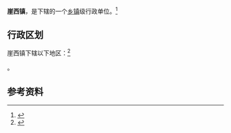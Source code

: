{{中国乡级行政区|37/10/82/106/000}}

'''崖西镇'''，是{{PRC admin/fullname|37/10/82/106/000|3}}下辖的一个[[乡镇|乡镇]]级行政单位。<ref>{{PRC admin/ref sgc|{{PRC admin/parent|37/10/82/106/000}}}}</ref>

== 行政区划 ==

崖西镇下辖以下地区：<ref>{{PRC admin/ref sgc|37/10/82/106/000}}</ref>

{{PRC admin/children|37/10/82/106/000}}。

== 参考资料 ==

{{reflist}}

{{行政区划小作品}}
{{PRC admin/navcat|37/10/82/106/000}}